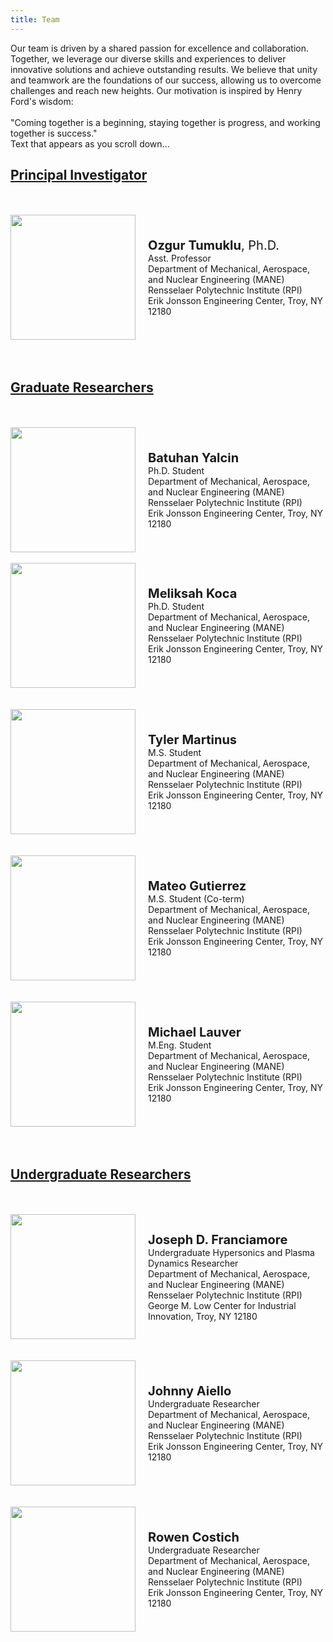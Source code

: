 ```yaml
---
title: Team
---
```

```{=html}
<link href="../html/pages.css" rel="stylesheet">
<link href='https://unpkg.com/boxicons@2.1.4/css/boxicons.min.css' rel='stylesheet'>
```


```{=html}
Our team is driven by a shared passion for excellence and collaboration. Together, we leverage our diverse skills and experiences to deliver innovative solutions and achieve outstanding results. We believe that unity and teamwork are the foundations of our success, allowing us to overcome challenges and reach new heights. Our motivation is inspired by Henry Ford's wisdom:
<br>
<br>
"Coming together is a beginning, staying together is progress, and working together is success."


<body>


    <div class="container">
        <div id="scrolling-text" class="hidden">
          Text that appears as you scroll down...
        </div>
        <!-- Add your content here -->
        <div class="content">
          <!-- Your main content goes here -->
          <!-- You can add a long content to enable scrolling -->
          <h2><u>Principal Investigator</u></h2>
          <br> </br>
  

          <div style="display: flex; align-items: center;">
            <img src="Photos/TumukluOzgur.jpg" width="200" height="200"/>
            <div style="text-align: left; margin-left: 20px;">
                <span style="font-size: 20px;"><b>Ozgur Tumuklu</b>, Ph.D.</span>
                <br>
                Asst. Professor
                <br>
                Department of Mechanical, Aerospace, and Nuclear Engineering (MANE)
                <br>
                Rensselaer Polytechnic Institute (RPI)
                <br>
                Erik Jonsson Engineering Center, Troy, NY 12180
                <br>
                <div class="home-sci">
                    <a href="#"><i class='bx bxl-github'></i></a>
                    <a href="#"><i class='bx bxl-twitter'></i></a>
                    <a href="https://www.linkedin.com/in/ozgur-tumuklu-37811919/"><i class='bx bxl-linkedin'></i></a>
                    <a href="mailto:tumuko@rpi.edu"><i class='bx bx-mail-send'></i></a> 
                    <a href="mailto:ozgurtumuklu@gmail.com"><i class='bx bxl-gmail' ></i></a> 
                </div>
            </div>
        </div>
        <br>
        <br>
        <h2> <u> Graduate Researchers</u></h2>
        <br> </br>
        <div style="display: flex; align-items: center;">
            <img src="Photos/BatuhanYalcin.jpg" width="200" height="200"/>
            <div style="text-align: left; margin-left: 20px;">
                <span style="font-size: 20px;"><b>Batuhan Yalcin</b></span>
                <br>
                Ph.D. Student
                <br>
                Department of Mechanical, Aerospace, and Nuclear Engineering (MANE)
                <br>
                Rensselaer Polytechnic Institute (RPI)
                <br>
                Erik Jonsson Engineering Center, Troy, NY 12180
                <br>
                <div class="home-sci">
                    <a href="#"><i class='bx bxl-github'></i></a>
                    <a href="#"><i class='bx bxl-twitter'></i></a>
                    <a href="https://www.linkedin.com/in/batuhan-yalcn/"><i class='bx bxl-linkedin'></i></a>
                    <a href="mailto:yalcib@rpi.edu"><i class='bx bx-mail-send'></i></a>
                    <a href="mailto:"><i class='bx bxl-gmail' ></i></a>
                </div>
            </div>
        </div>
        <br> <div style="display: flex; align-items: center;">
            <img src="Photos/mkoca.jpg" width="200" height="200"/>
            <div style="text-align: left; margin-left: 20px;">
                <span style="font-size: 20px;"><b>Meliksah Koca</b></span>
                <br>
                Ph.D. Student
                <br>
                Department of Mechanical, Aerospace, and Nuclear Engineering (MANE)
                <br>
                Rensselaer Polytechnic Institute (RPI)
                <br>
                Erik Jonsson Engineering Center, Troy, NY 12180
                <br>
                <div class="home-sci">
                    <a href="#"><i class='bx bxl-github'></i></a>
                    <a href="#"><i class='bx bxl-twitter'></i></a>
                    <a href="#"><i class='bx bxl-linkedin'></i></a>
                    <a href="mailto:kocam@rpi.edu"><i class='bx bx-mail-send'></i></a>
                    <a href="mailto:"><i class='bx bxl-gmail' ></i></a>
                </div>
            </div>
        </div>
        <br>
        <br>



        <div style="display: flex; align-items: center;">
            <img src="Photos/TylerMartinus.jpeg" width="200" height="200"/>
            <div style="text-align: left; margin-left: 20px;">
                <span style="font-size: 20px;"><b>Tyler Martinus</b></span>
                <br>
                M.S. Student
                <br>
                Department of Mechanical, Aerospace, and Nuclear Engineering (MANE)
                <br>
                Rensselaer Polytechnic Institute (RPI)
                <br>
                Erik Jonsson Engineering Center, Troy, NY 12180
                <br>
                <div class="home-sci">
                    <a href="#"><i class='bx bxl-github'></i></a>
                    <a href="#"><i class='bx bxl-twitter'></i></a>
                    <a href="https://www.linkedin.com/in/tyler-martinus/"><i class='bx bxl-linkedin'></i></a>
                    <a href="mailto:martit6@rpi.edu"><i class='bx bx-mail-send'></i></a> 
                    <a href="#"><i class='bx bxl-gmail' ></i></a> 
                </div>
            </div>
        </div>
        <br>
        <br>

        <div style="display: flex; align-items: center;">
            <img src="Photos/Mateo.png" width="200" height="200"/>
            <div style="text-align: left; margin-left: 20px;">
                <span style="font-size: 20px;"><b> Mateo Gutierrez </b></span>
                <br>
                M.S. Student (Co-term) 
                <br>
                Department of Mechanical, Aerospace, and Nuclear Engineering (MANE)
                <br>
                Rensselaer Polytechnic Institute (RPI)
                <br>
                Erik Jonsson Engineering Center, Troy, NY 12180
                <br>
                <div class="home-sci">
                    <a href="#"><i class='bx bxl-github'></i></a>
                    <a href="#"><i class='bx bxl-twitter'></i></a>
                    <a href="#"><i class='bx bxl-linkedin'></i></a>
                    <a href="mailto:gutiel2@rpi.edu"><i class='bx bx-mail-send'></i></a> 
                    <a href="#"><i class='bx bxl-gmail' ></i></a> 
                </div>
            </div>
        </div>
        <br>
        <br>

         <div style="display: flex; align-items: center;">
            <img src="Photos/Michael.jpg" width="200" height="200"/>
            <div style="text-align: left; margin-left: 20px;">
                <span style="font-size: 20px;"><b> Michael Lauver </b></span>
                <br>
                M.Eng. Student
                <br>
                Department of Mechanical, Aerospace, and Nuclear Engineering (MANE)
                <br>
                Rensselaer Polytechnic Institute (RPI)
                <br>
                Erik Jonsson Engineering Center, Troy, NY 12180
                <br>
                <div class="home-sci">
                    <a href="#"><i class='bx bxl-github'></i></a>
                    <a href="#"><i class='bx bxl-twitter'></i></a>
                    <a href="#"><i class='bx bxl-linkedin'></i></a>
                    <a href="mailto:lauvem@rpi.edu"><i class='bx bx-mail-send'></i></a> 
                    <a href="#"><i class='bx bxl-gmail' ></i></a> 
                </div>
            </div>
        </div>
        <br>
        <br>




        <h2><u> Undergraduate Researchers </u></h2>
        <br> </br>
        <div style="display: flex; align-items: center;">
            <img src="Photos/JosephFranciamore.jpg" width="200" height="200"/>
            <div style="text-align: left; margin-left: 20px;">
                <span style="font-size: 20px;"><b>Joseph D. Franciamore </b></span>
                <br>
                Undergraduate Hypersonics and Plasma Dynamics Researcher 
                <br>
                Department of Mechanical, Aerospace, and Nuclear Engineering (MANE)
                <br>
                Rensselaer Polytechnic Institute (RPI)
                <br>
                 George M. Low Center for Industrial Innovation, Troy, NY 12180 
                <br>
                <div class="home-sci">
                    <a href="#"><i class='bx bxl-github'></i></a>
                    <a href="#"><i class='bx bxl-twitter'></i></a>
                    <a href="https://www.linkedin.com/in/joseph-franciamore-0556b3293/"><i class='bx bxl-linkedin'></i></a>
                    <a href="mailto:francj4@rpi.edu"><i class='bx bx-mail-send'></i></a> 
                    <a href="mailto:jfranciamore12@gmail.com "><i class='bx bxl-gmail' ></i></a> 
                </div>
            </div>
        </div>
        <!--div style="display: flex; align-items: center;">
            <img src="Photos/CaseyDuncan.jpg" width="200" height="200"/>
            <div style="text-align: left; margin-left: 20px;">
                <span style="font-size: 20px;"><b>Casey Duncan </b></span>
                <br>
                Undergraduate  Researcher 
                <br>
                Department of Mechanical, Aerospace, and Nuclear Engineering (MANE)
                <br>
                Rensselaer Polytechnic Institute (RPI)
                <br>
                Erik Jonsson Engineering Center, Troy, NY 12180

                <br>
                <div class="home-sci">
                    <a href="#"><i class='bx bxl-github'></i></a>
                    <a href="#"><i class='bx bxl-twitter'></i></a>
                    <a href="#"><i class='bx bxl-linkedin'></i></a>
                    <a href="mailto:duncac5@rpi.edu"><i class='bx bx-mail-send'></i></a> 
                    <a href="#"><i class='bx bxl-gmail' ></i></a> 
                </div>
            </div>
        </div-->
        <br>
        <br>
        <div style="display: flex; align-items: center;">
            <img src="Photos/JohnnyAiello.jpeg" width="200" height="200"/>
            <div style="text-align: left; margin-left: 20px;">
                <span style="font-size: 20px;"><b>Johnny Aiello </b></span>
                <br>
                Undergraduate  Researcher 
                <br>
                Department of Mechanical, Aerospace, and Nuclear Engineering (MANE)
                <br>
                Rensselaer Polytechnic Institute (RPI)
                <br>
                Erik Jonsson Engineering Center, Troy, NY 12180

                <br>
                <div class="home-sci">
                    <a href="#"><i class='bx bxl-github'></i></a>
                    <a href="#"><i class='bx bxl-twitter'></i></a>
                    <a href="#"><i class='bx bxl-linkedin'></i></a>
                    <a href="mailto:aiellj@rpi.edu"><i class='bx bx-mail-send'></i></a> 
                    <a href="#"><i class='bx bxl-gmail' ></i></a> 
                </div>
            </div>
        </div>
        <br>
        <br>

            <div style="display: flex; align-items: center;">
            <img src="Photos/Rowen.jpg" width="200" height="200"/>
            <div style="text-align: left; margin-left: 20px;">
                <span style="font-size: 20px;"><b>Rowen Costich </b></span>
                <br>
                Undergraduate  Researcher 
                <br>
                Department of Mechanical, Aerospace, and Nuclear Engineering (MANE)
                <br>
                Rensselaer Polytechnic Institute (RPI)
                <br>
                Erik Jonsson Engineering Center, Troy, NY 12180

                <br>
                <div class="home-sci">
                    <a href="#"><i class='bx bxl-github'></i></a>
                    <a href="#"><i class='bx bxl-twitter'></i></a>
                    <a href="#"><i class='bx bxl-linkedin'></i></a>
                    <a href="mailto:costir@rpi.edu"><i class='bx bx-mail-send'></i></a> 
                    <a href="#"><i class='bx bxl-gmail' ></i></a> 
                </div>
            </div>
        </div>
        <br>
        <br>


        </div>
      </div>
```
